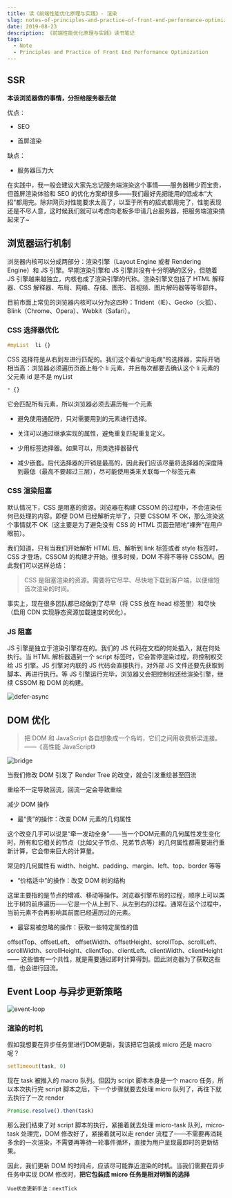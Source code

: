 ```yaml
---
title: 读《前端性能优化原理与实践》- 渲染
slug: notes-of-principles-and-practice-of-front-end-performance-optimization-render
date: 2019-08-23
description: 《前端性能优化原理与实践》读书笔记
tags:
  - Note
  - Principles and Practice of Front End Performance Optimization
---
```


## SSR

**本该浏览器做的事情，分担给服务器去做**

优点：

* SEO

* 首屏渲染

缺点：

* 服务器压力大

在实践中，我一般会建议大家先忘记服务端渲染这个事情——服务器稀少而宝贵，但首屏渲染体验和 SEO 的优化方案却很多——我们最好先把能用的低成本“大招”都用完。除非网页对性能要求太高了，以至于所有的招式都用完了，性能表现还是不尽人意，这时候我们就可以考虑向老板多申请几台服务器，把服务端渲染搞起来了~

## 浏览器运行机制

浏览器内核可以分成两部分：渲染引擎（Layout Engine 或者 Rendering Engine）和 JS 引擎。早期渲染引擎和 JS 引擎并没有十分明确的区分，但随着 JS 引擎越来越独立，内核也成了渲染引擎的代称。渲染引擎又包括了 HTML 解释器、CSS 解释器、布局、网络、存储、图形、音视频、图片解码器等等零部件。

目前市面上常见的浏览器内核可以分为这四种：Trident（IE）、Gecko（火狐）、Blink（Chrome、Opera）、Webkit（Safari）。

### CSS 选择器优化

```css
#myList  li {}
```

CSS 选择符是从右到左进行匹配的。我们这个看似“没毛病”的选择器，实际开销相当高：浏览器必须遍历页面上每个 li 元素，并且每次都要去确认这个 li 元素的父元素 id 是不是 myList

```css
* {}
```

它会匹配所有元素，所以浏览器必须去遍历每一个元素

* 避免使用通配符，只对需要用到的元素进行选择。

* 关注可以通过继承实现的属性，避免重复匹配重复定义。

* 少用标签选择器。如果可以，用类选择器替代

* 减少嵌套。后代选择器的开销是最高的，因此我们应该尽量将选择器的深度降到最低（最高不要超过三层），尽可能使用类来关联每一个标签元素

### CSS 渲染阻塞

默认情况下，CSS 是阻塞的资源。浏览器在构建 CSSOM 的过程中，不会渲染任何已处理的内容。即便 DOM 已经解析完毕了，只要 CSSOM 不 OK，那么渲染这个事情就不 OK（这主要是为了避免没有 CSS 的 HTML 页面丑陋地“裸奔”在用户眼前）。

我们知道，只有当我们开始解析 HTML 后、解析到 link 标签或者 style 标签时，CSS 才登场，CSSOM 的构建才开始。很多时候，DOM 不得不等待 CSSOM。因此我们可以这样总结：

> CSS 是阻塞渲染的资源。需要将它尽早、尽快地下载到客户端，以便缩短首次渲染的时间。

事实上，现在很多团队都已经做到了尽早（将 CSS 放在 head 标签里）和尽快（启用 CDN 实现静态资源加载速度的优化）。

### JS 阻塞

JS 引擎是独立于渲染引擎存在的。我们的 JS 代码在文档的何处插入，就在何处执行。当 HTML 解析器遇到一个 script 标签时，它会暂停渲染过程，将控制权交给 JS 引擎。JS 引擎对内联的 JS 代码会直接执行，对外部 JS 文件还要先获取到脚本、再进行执行。等 JS 引擎运行完毕，浏览器又会把控制权还给渲染引擎，继续 CSSOM 和 DOM 的构建。

![defer-async](./images/defer-async.jpeg)

## DOM 优化

> 把 DOM 和 JavaScript 各自想象成一个岛屿，它们之间用收费桥梁连接。——《高性能 JavaScript》

![bridge](./images/bridge.png)

当我们修改 DOM 引发了 Render Tree 的改变，就会引发重绘甚至回流

重绘不一定导致回流，回流一定会导致重绘

减少 DOM 操作

* 最“贵”的操作：改变 DOM 元素的几何属性

这个改变几乎可以说是“牵一发动全身”——当一个DOM元素的几何属性发生变化时，所有和它相关的节点（比如父子节点、兄弟节点等）的几何属性都需要进行重新计算，它会带来巨大的计算量。

常见的几何属性有 width、height、padding、margin、left、top、border 等等

* “价格适中”的操作：改变 DOM 树的结构

这里主要指的是节点的增减、移动等操作。浏览器引擎布局的过程，顺序上可以类比于树的前序遍历——它是一个从上到下、从左到右的过程。通常在这个过程中，当前元素不会再影响其前面已经遍历过的元素。

* 最容易被忽略的操作：获取一些特定属性的值

offsetTop、offsetLeft、 offsetWidth、offsetHeight、scrollTop、scrollLeft、scrollWidth、scrollHeight、clientTop、clientLeft、clientWidth、clientHeight —— 这些值有一个共性，就是需要通过即时计算得到。因此浏览器为了获取这些值，也会进行回流。

## Event Loop 与异步更新策略

![event-loop](./images/event-loop.png)

### 渲染的时机

假如我想要在异步任务里进行DOM更新，我该把它包装成 micro 还是 macro 呢？

```js
setTimeout(task, 0)
```

现在 task 被推入的 macro 队列。但因为 script 脚本本身是一个 macro 任务，所以本次执行完 script 脚本之后，下一个步骤就要去处理 micro 队列了，再往下就去执行了一次 render

```js
Promise.resolve().then(task)
```

那么我们结束了对 script 脚本的执行，紧接着就去处理 micro-task 队列，micro-task 处理完，DOM 修改好了，紧接着就可以走 render 流程了——不需要再消耗多余的一次渲染，不需要再等待一轮事件循环，直接为用户呈现最即时的更新结果。

因此，我们更新 DOM 的时间点，应该尽可能靠近渲染的时机。当我们需要在异步任务中实现 DOM 修改时，**把它包装成 micro 任务是相对明智的选择**

`Vue状态更新手法：nextTick`